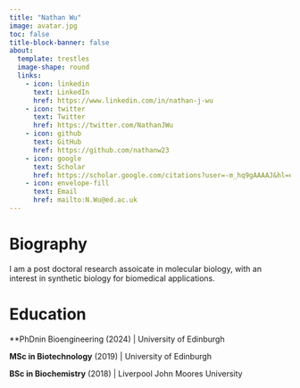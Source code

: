 ```yaml
---
title: "Nathan Wu"
image: avatar.jpg
toc: false
title-block-banner: false
about:
  template: trestles
  image-shape: round
  links: 
    - icon: linkedin
      text: LinkedIn
      href: https://www.linkedin.com/in/nathan-j-wu
    - icon: twitter
      text: Twitter
      href: https://twitter.com/NathanJWu
    - icon: github
      text: GitHub
      href: https://github.com/nathanw23
    - icon: google
      text: Scholar
      href: https://scholar.google.com/citations?user=-m_hq9gAAAAJ&hl=en&oi=sra
    - icon: envelope-fill
      text: Email
      href: mailto:N.Wu@ed.ac.uk
---
```


# Biography

I am a post doctoral research assoicate in molecular biology, with an interest in synthetic biology for biomedical applications.

# Education

**PhDnin Bioengineering (2024) | University of Edinburgh

**MSc in Biotechnology** (2019) | University of Edinburgh

**BSc in Biochemistry** (2018) | Liverpool John Moores University
